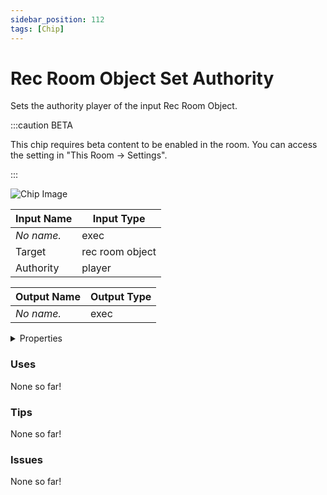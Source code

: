 ```yaml
---
sidebar_position: 112
tags: [Chip]
---
```


# Rec Room Object Set Authority

Sets the authority player of the input Rec Room Object.

:::caution BETA

This chip requires beta content to be enabled in the room. You can access the setting in "This Room -> Settings".

:::

![Chip Image](/svg/191f8009-5a2e-4da4-8817-980842a08d48.svg)

| Input Name | Input Type |
|-----------|-----------|
| *No name.* | exec |
| Target | rec room object |
| Authority | player |

| Output Name | Output Type |
|-----------|-----------|
| *No name.* | exec |


<details>
  <summary>Properties</summary>
  <div>
    <div>
    <table>
      <thead>
        <tr>
          <th>Is beta required?</th>
          <th>✅</th>
        </tr>
        <tr>
          <th>Is this chip a trolling risk?</th>
          <th>❌</th>
        </tr>
        <tr>
          <th>Chip UUPD</th>
          <th>._uuid</th>
        </tr>
      </thead>
    </table>
    </div>
  </div>
</details>

### Uses

None so far!

### Tips

None so far!

### Issues

None so far!
